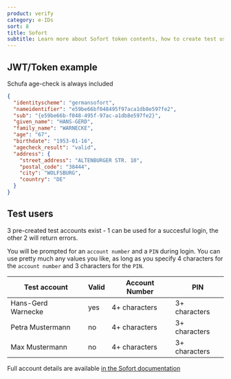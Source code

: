 ```yaml
---
product: verify
category: e-IDs
sort: 8
title: Sofort
subtitle: Learn more about Sofort token contents, how to create test users and how to gain access to production.
---
```



## JWT/Token example

Schufa age-check is always included

```json
{
  "identityscheme": "germansofort",
  "nameidentifier": "e59be66bf048495f97aca1db8e597fe2",
  "sub": "{e59be66b-f048-495f-97ac-a1db8e597fe2}",
  "given_name": "HANS-GERD",
  "family_name": "WARNECKE",
  "age": "67",
  "birthdate": "1953-01-16",
  "agecheck_result": "valid",
  "address": {
    "street_address": "ALTENBURGER STR. 10",
    "postal_code": "38444",
    "city": "WOLFSBURG",
    "country": "DE"
  }
}
```

## Test users

3 pre-created test accounts exist - 1 can be used for a succesful login, the other 2 will return errors.

You will be prompted for an `account number` and a `PIN` during login. You can use pretty much any values you like, as long as you specify 4 characters for the `account number` and 3 characters for the `PIN`.

| **Test account** | **Valid** | **Account Number** | **PIN** |
| --- | --- | --- | --- |
| Hans-Gerd Warnecke | yes | 4+ characters | 3+ characters |
| Petra Mustermann | no | 4+ characters | 3+ characters |
| Max Mustermann | no | 4+ characters | 3+ characters |

Full account details are available [in the Sofort documentation](https://integration.sofort.com/integrationCenter-eng-DE/content/view/full/2867/#h5)